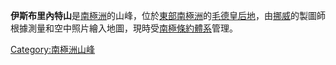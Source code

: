 {{Coord|73|9|S|4|28|W|source:GNIS|display=title}}

'''伊斯布里內特山'''是[[南極洲|南極洲]]的山峰，位於[[東部南極洲|東部南極洲]]的[[毛德皇后地|毛德皇后地]]，由[[挪威|挪威]]的製圖師根據測量和空中照片繪入地圖，現時受[[南極條約體系|南極條約體系]]管理。

{{Antarctica-geo-stub}}
[[Category:南極洲山峰|Category:南極洲山峰]]